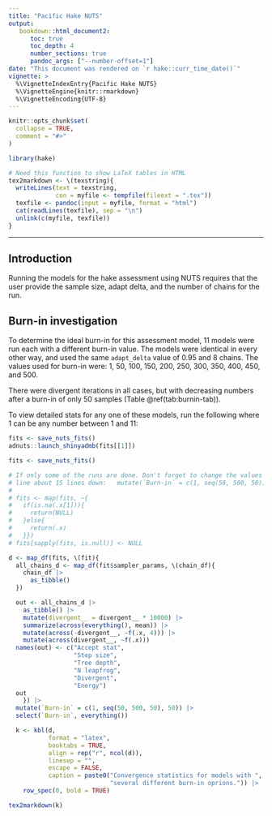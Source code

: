 ```yaml
---
title: "Pacific Hake NUTS"
output:
   bookdown::html_document2:
      toc: true
      toc_depth: 4
      number_sections: true
      pandoc_args: ["--number-offset=1"]
date: "This document was rendered on `r hake::curr_time_date()`"
vignette: >
  %\VignetteIndexEntry{Pacific Hake NUTS}
  %\VignetteEngine{knitr::rmarkdown}
  %\VignetteEncoding{UTF-8}
---
```


```r
knitr::opts_chunk$set(
  collapse = TRUE,
  comment = "#>"
)
```

```r
library(hake)

# Need this function to show LaTeX tables in HTML
tex2markdown <- \(texstring){
  writeLines(text = texstring,
             con = myfile <- tempfile(fileext = ".tex"))
  texfile <- pandoc(input = myfile, format = "html")
  cat(readLines(texfile), sep = "\n")
  unlink(c(myfile, texfile))
}

```

_______________________________________________________________________

## Introduction

Running the models for the hake assessment using NUTS requires that the user
provide the sample size, adapt delta, and the number of chains for the run.

## Burn-in investigation

To determine the ideal burn-in for this assessment model, 11 models were run
each with a different burn-in value. The models were identical in every other
way, and used the same `adapt_delta` value of 0.95 and 8 chains. The values
used for burn-in were: 1, 50, 100, 150, 200, 250, 300, 350, 400, 450, and 500.

There were divergent iterations in all cases, but with decreasing numbers
after a burn-in of only 50 samples (Table \@ref(tab:burnin-tab)).

To view detailed stats for any one of these models, run the following where 1
can be any number between 1 and 11:

```r
fits <- save_nuts_fits()
adnuts::launch_shinyadmb(fits[[1]])
```

```r

fits <- save_nuts_fits()

# If only some of the runs are done. Don't forget to change the values in
# line about 15 lines down:   mutate(`Burn-in` = c(1, seq(50, 500, 50))) |> 
#
# fits <- map(fits, ~{
#   if(is.na(.x[1])){
#     return(NULL) 
#   }else{
#     return(.x) 
#   }})
# fits[sapply(fits, is.null)] <- NULL

d <- map_df(fits, \(fit){
  all_chains_d <- map_df(fit$sampler_params, \(chain_df){
    chain_df |> 
      as_tibble()
  })

  out <- all_chains_d |> 
    as_tibble() |> 
    mutate(divergent__ = divergent__ * 10000) |> 
    summarize(across(everything(), mean)) |> 
    mutate(across(-divergent__, ~f(.x, 4))) |> 
    mutate(across(divergent__, ~f(.x)))
  names(out) <- c("Accept stat",
                  "Step size",
                  "Tree depth",
                  "N leapfrog",
                  "Divergent",
                  "Energy")
  out
    }) |> 
  mutate(`Burn-in` = c(1, seq(50, 500, 50), 50)) |> 
  select(`Burn-in`, everything())

  k <- kbl(d,
           format = "latex",
           booktabs = TRUE,
           align = rep("r", ncol(d)),
           linesep = "",
           escape = FALSE,
           caption = paste0("Convergence statistics for models with ",
                            "several different burn-in oprions.")) |> 
    row_spec(0, bold = TRUE)

tex2markdown(k)
```